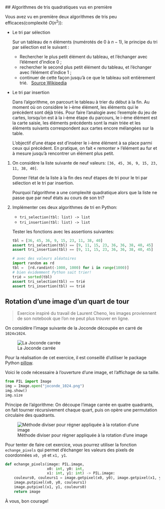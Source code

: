  ## Algorithmes de tris quadratiques vus en première

 Vous avez vu en première deux algorithmes de tris peu efficaces(complexité $O(n^2)$):

 - Le tri par sélection

   Sur un tableau de n éléments (numérotés de $0$ à $n-1$), le principe du tri par sélection est le
   suivant :

   - Rechercher le plus petit élément du tableau, et l'échanger avec l'élément d'indice 0 ;
   - rechercher le second plus petit élément du tableau, et l'échanger avec l'élément d'indice 1 ;
   - continuer de cette façon jusqu'à ce que le tableau soit entièrement trié.
   &nbsp;
   [Source Wikipedia](http://fr.wikipedia.org/wiki/Tri_par_s%C3%A9lection)

- Le tri par insertion

   Dans l'algorithme, on parcourt le tableau à trier du début à la fin. Au moment où on considère le
   i-ème élément, les éléments qui le précèdent sont déjà triés. Pour faire l'analogie avec
   l'exemple du jeu de cartes, lorsqu'on est à la i-ème étape du parcours, le i-ème élément est la
   carte saisie, les éléments précédents sont la main triée et les éléments suivants correspondent
   aux cartes encore mélangées sur la table.

   L'objectif d'une étape est d'insérer le i-ème élément à sa place parmi ceux qui précèdent. En
   pratique, on fait « remonter » l'élément au fur et à mesure jusqu'à rencontrer un élément plus
   petit.

1. On considère la liste suivante de neuf valeurs: `[36, 45, 36, 9, 15, 23, 11, 38, 40]`.

   Donner l'état de la liste à la fin des neuf étapes de tri pour le tri par sélection et le tri
   par insertion.

   Pourquoi l'algorithme a une complexité quadratique alors que la liste ne passe que par neuf
   états au cours de son tri?

2. Implémenter ces deux algorithmes de tri en Python:

   - `tri_selection(tbl: list) -> list`
   - `tri_insertion(tbl: list) -> list`


   Tester les fonctions avec les assertions suivantes:

   ```python
   tbl = [36, 45, 36, 9, 15, 23, 11, 38, 40]
   assert tri_selection(tbl) == [9, 11, 15, 23, 36, 36, 38, 40, 45]
   assert tri_insertion(tbl) == [9, 11, 15, 23, 36, 36, 38, 40, 45]
   
   # avec des valeurs aléatoires
   import random as rd
   tbl =  [rd.randint(-1000, 1000) for i in range(1000)]
   # bien évidemment Python sait trier!
   trié = sorted(tbl)
   assert tri_selection(tbl) == trié
   assert tri_insertion(tbl) == trié
   ```

## Rotation d'une image d'un quart de tour

> Exercice inspiré du travail de Laurent Cheno, les images proviennent de son notebook que l'on ne
> peut plus trouver en ligne.

On considère l'image suivante de la Joconde découpée en carré de `1024x1024`.

![La Joconde carrée](../../images/cheno-joconde_1024.png)

Pour la réalisation de cet exercice, il est conseillé d'utiliser le package Python
[pillow](https://pillow.readthedocs.io/en/stable/).

Voici le code nécessaire à l'ouverture d'une image, et l'affichage de sa taille.

```python
from PIL import Image
img = Image.open("joconde_1024.png")
img.show()
img.size
```

Principe de l'algorithme: On découpe l'image carrée en quatre quadrants, on fait tourner
récursivement chaque quart, puis on opère une permutation circulaire des quadrants.

![Méthode diviser pour régner appliquée à la rotation d'une image](../../images/cheno-quart-de-tour-recursif.png)

Pour tenter de faire cet exercice, vous pourrez utiliser la fonction `echange_pixels` qui permet
d'échanger les valeurs des pixels de coordonnées `x0, y0` et `x1, y1`.

```python
def echange_pixels(image: PIL.image,
                   x0: int, y0: int,
                   x1: int, y1: int) -> PIL.image:
    couleurs0, couleurs1 = image.getpixel(x0, y0), image.getpixel(x1, y1)
    image.putpixel(x0, y0, couleurs1)
    image.putpixel(x1, y1, couleurs0)
    return image
```

À vous, bon courage!



